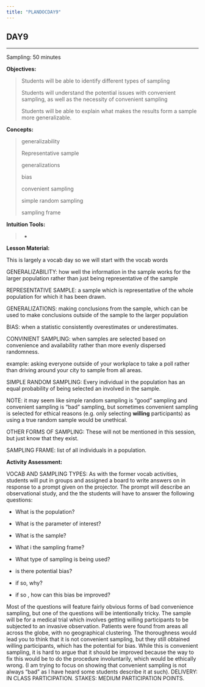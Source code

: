 ```yaml
---
title: "PLANDOCDAY9"
---
```


## DAY9

------------------------------------------------------------------------

Sampling: 50 minutes

**Objectives:**

> Students will be able to identify different types of sampling
>
> Students will understand the potential issues with convenient sampling, as well as the necessity of convenient sampling
>
> Students will be able to explain what makes the results form a sample more generalizable.

**Concepts:**

> generalizability
>
> Representative sample
>
> generalizations
>
> bias
>
> convenient sampling
>
> simple random sampling
>
> sampling frame

**Intuition Tools:**

> -   

**Lesson Material:**

This is largely a vocab day so we will start with the vocab words

GENERALIZABILITY: how well the information in the sample works for the larger population rather than just being representative of the sample

REPRESENTATIVE SAMPLE: a sample which is representative of the whole population for which it has been drawn.

GENERALIZATIONS: making conclusions from the sample, which can be used to make conclusions outside of the sample to the larger population

BIAS: when a statistic consistently overestimates or underestimates.

CONVINIENT SAMPLING: when samples are selected based on convenience and availability rather than more evenly dispersed randomness.

example: asking everyone outside of your workplace to take a poll rather than driving around your city to sample from all areas.

SIMPLE RANDOM SAMPLING: Every individual in the population has an equal probability of being selected an involved in the sample.

NOTE: it may seem like simple random sampling is "good" sampling and convenient sampling is "bad" sampling, but sometimes convenient sampling is selected for ethical reasons (e.g. only selecting **willing** participants) as using a true random sample would be unethical.

OTHER FORMS OF SAMPLING: These will not be mentioned in this session, but just know that they exist.

SAMPLING FRAME: list of all individuals in a population.

**Activity Assessment:**

VOCAB AND SAMPLING TYPES: As with the former vocab activities, students will put in groups and assigned a board to write answers on in response to a prompt given on the projector. The prompt will describe an observational study, and the the students will have to answer the following questions:

-   What is the population?

-   What is the parameter of interest?

-   What is the sample?

-   What i the sampling frame?

-   What type of sampling is being used?

-   is there potential bias?

-   if so, why?

-   if so , how can this bias be improved?

Most of the questions will feature fairly obvious forms of bad convenience sampling, but one of the questions will be intentionally tricky. The sample will be for a medical trial which involves getting willing participants to be subjected to an invasive observation. Patients were found from areas all across the globe, with no geographical clustering. The thoroughness would lead you to think that it is not convenient sampling, but they still obtained willing participants, which has the potential for bias. While this is convenient sampling, it is hard to argue that it should be improved because the way to fix this would be to do the procedure involuntarily, which would be ethically wrong. (I am trying to focus on showing that convenient sampling is not always "bad" as I have heard some students describe it at such). DELIVERY: IN CLASS PARTICIPATION. STAKES: MEDIUM PARTICIPATION POINTS.
